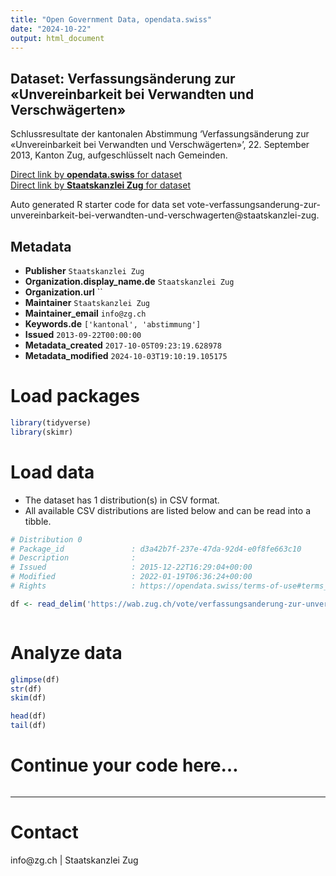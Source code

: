 ```yaml
---
title: "Open Government Data, opendata.swiss"
date: "2024-10-22"
output: html_document
---
```


## Dataset: Verfassungsänderung zur «Unvereinbarkeit bei Verwandten und Verschwägerten»

Schlussresultate der kantonalen Abstimmung 'Verfassungsänderung zur «Unvereinbarkeit bei Verwandten und Verschwägerten»', 22. September 2013, Kanton Zug, aufgeschlüsselt nach Gemeinden.

[Direct link by **opendata.swiss** for dataset](https://opendata.swiss/de/dataset/verfassungsanderung-zur-unvereinbarkeit-bei-verwandten-und-verschwagerten)<br>
[Direct link by **Staatskanzlei Zug** for dataset](https://wab.zug.ch/vote/verfassungsanderung-zur-unvereinbarkeit-bei-verwandten-und-verschwagerten/data)

Auto generated R starter code for data set vote-verfassungsanderung-zur-unvereinbarkeit-bei-verwandten-und-verschwagerten@staatskanzlei-zug.

## Metadata

- **Publisher** `Staatskanzlei Zug`
- **Organization.display_name.de** `Staatskanzlei Zug`
- **Organization.url** ``
- **Maintainer** `Staatskanzlei Zug`
- **Maintainer_email** `info@zg.ch`
- **Keywords.de** `['kantonal', 'abstimmung']`
- **Issued** `2013-09-22T00:00:00`
- **Metadata_created** `2017-10-05T09:23:19.628978`
- **Metadata_modified** `2024-10-03T19:10:19.105175`


# Load packages

```r

library(tidyverse)
library(skimr)

```

# Load data

-   The dataset has 1 distribution(s) in CSV format.
-   All available CSV distributions are listed below and can be read into a tibble.

```r

# Distribution 0
# Package_id               : d3a42b7f-237e-47da-92d4-e0f8fe663c10
# Description              : 
# Issued                   : 2015-12-22T16:29:04+00:00
# Modified                 : 2022-01-19T06:36:24+00:00
# Rights                   : https://opendata.swiss/terms-of-use#terms_by

df <- read_delim('https://wab.zug.ch/vote/verfassungsanderung-zur-unvereinbarkeit-bei-verwandten-und-verschwagerten/data-csv')



```

# Analyze data

```r

glimpse(df)
str(df)
skim(df)

head(df)
tail(df)

```

# Continue your code here...

```r

```

------------------------------------------------------------------------

# Contact

info@zg.ch | Staatskanzlei Zug
